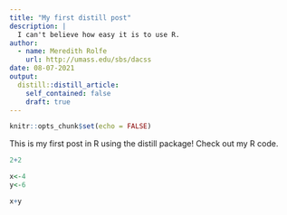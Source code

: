```yaml
---
title: "My first distill post"
description: |
  I can't believe how easy it is to use R.
author:
  - name: Meredith Rolfe
    url: http://umass.edu/sbs/dacss
date: 08-07-2021
output:
  distill::distill_article:
    self_contained: false
    draft: true
---
```



```r
knitr::opts_chunk$set(echo = FALSE)
```

This is my first post in R using the distill package! Check out my R code.

```r
2+2

x<-4
y<-6

x+y
```
